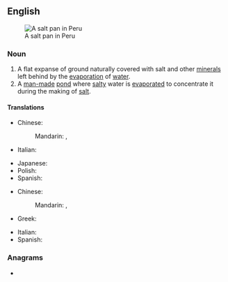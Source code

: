 {{also|saltpan}}
==English==
[[Image:Salineras de Maras, Maras, Perú, 2015-07-30, DD 03-07 PAN.JPG|thumb|right|A salt pan in Peru]]

===Noun===
{{en-noun}}
{{wikipedia}}

# A flat expanse of ground naturally covered with salt and other [[mineral]]s left behind by the [[evaporation]] of [[water]].
# A [[man-made]] [[pond]] where [[salty]] water is [[evaporate]]d to concentrate it during the making of [[salt]].

====Translations====
{{trans-top|A flat expanse of ground covered with salt}}
* Chinese:
*: Mandarin: {{t+|cmn|鹽田|sc=Hani}}, {{t+|cmn|盐田|tr=yántián|sc=Hani}}
* Italian: {{t+|it|salina|f}}
{{trans-mid}}
* Japanese: {{t+|ja|塩田|tr=[[えんでん]], enten}}
* Polish: {{t|pl|solnisko|n}}
* Spanish: {{t|es|salinera|f}}
{{trans-bottom}}

{{trans-top|A man-made pond where salty water is evaporated}}
* Chinese:
*: Mandarin: {{t+|cmn|鹽池|sc=Hani}}, {{t+|cmn|盐池|tr=yánchí|sc=Hani}}
* Greek: {{t+|el|αλυκή|f}}
{{trans-mid}}
* Italian: {{t+|it|salina|f}}
* Spanish: {{t|es|salinera|f}}
{{trans-bottom}}

===Anagrams===
* {{anagrams|en|a=aalnpst|Patlans|platans}}